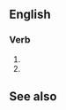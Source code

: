 ==English==

===Verb===
{{head|en|present participle}}

# {{present participle of|whing|lang=en|nocat=1}}
# {{present participle of|whinge|lang=en|nocat=1}}

==See also ==
{{Wikipedia|Little Whinging}}